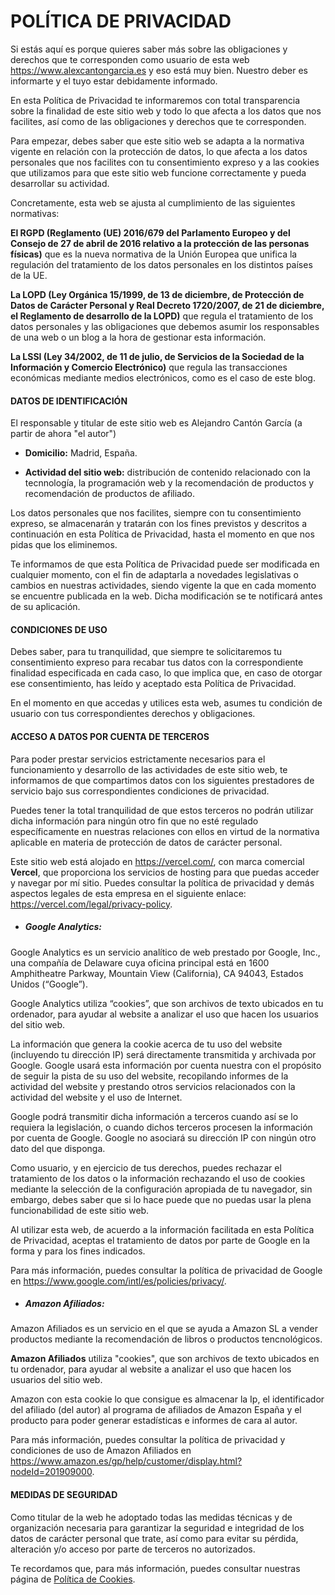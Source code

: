 # POLÍTICA DE PRIVACIDAD

Si estás aquí es porque quieres saber más sobre las obligaciones y derechos que te corresponden como usuario de esta web https://www.alexcantongarcia.es y eso está muy bien. Nuestro deber es informarte y el tuyo estar debidamente informado.

En esta Política de Privacidad te informaremos con total transparencia sobre la finalidad de este sitio web y todo lo que afecta a los datos que nos facilites, así como de las obligaciones y derechos que te corresponden.

Para empezar, debes saber que este sitio web se adapta a la normativa vigente en relación con la protección de datos, lo que afecta a los datos personales que nos facilites con tu consentimiento expreso y a las cookies que utilizamos para que este sitio web funcione correctamente y pueda desarrollar su actividad.

Concretamente, esta web se ajusta al cumplimiento de las siguientes normativas:

**El RGPD (Reglamento (UE) 2016/679 del Parlamento Europeo y del Consejo de 27 de abril de 2016 relativo a la protección de las personas físicas)** que es la nueva normativa de la Unión Europea que unifica la regulación del tratamiento de los datos personales en los distintos países de la UE.

**La LOPD (Ley Orgánica 15/1999, de 13 de diciembre, de Protección de Datos de Carácter Personal y Real Decreto 1720/2007, de 21 de diciembre, el Reglamento de desarrollo de la LOPD)** que regula el tratamiento de los datos personales y las obligaciones que debemos asumir los responsables de una web o un blog a la hora de gestionar esta información.

**La LSSI (Ley 34/2002, de 11 de julio, de Servicios de la Sociedad de la Información y Comercio Electrónico)** que regula las transacciones económicas mediante medios electrónicos, como es el caso de este blog.


 
#### DATOS DE IDENTIFICACIÓN

El responsable y titular de este sitio web es Alejandro Cantón García (a partir de ahora "el autor")

- **Domicilio:** Madrid, España.

- **Actividad del sitio web:** distribución de contenido relacionado con la tecnnología, la programación web y la recomendación de productos y recomendación de productos de afiliado.

Los datos personales que nos facilites, siempre con tu consentimiento expreso, se almacenarán y tratarán con los fines previstos y descritos a continuación en esta Política de Privacidad, hasta el momento en que nos pidas que los eliminemos.

Te informamos de que esta Política de Privacidad puede ser modificada en cualquier momento, con el fin de adaptarla a novedades legislativas o cambios en nuestras actividades, siendo vigente la que en cada momento se encuentre publicada en la web. Dicha modificación se te notificará antes de su aplicación.

#### CONDICIONES DE USO

Debes saber, para tu tranquilidad, que siempre te solicitaremos tu consentimiento expreso para recabar tus datos con la correspondiente finalidad especificada en cada caso, lo que implica que, en caso de otorgar ese consentimiento, has leído y aceptado esta Política de Privacidad.

En el momento en que accedas y utilices esta web, asumes tu condición de usuario con tus correspondientes derechos y obligaciones.


#### ACCESO A DATOS POR CUENTA DE TERCEROS

Para poder prestar servicios estrictamente necesarios para el funcionamiento y desarrollo de las actividades de este sitio web, te informamos de que compartimos datos con los siguientes prestadores de servicio bajo sus correspondientes condiciones de privacidad.

Puedes tener la total tranquilidad de que estos terceros no podrán utilizar dicha información para ningún otro fin que no esté regulado específicamente en nuestras relaciones con ellos en virtud de la normativa aplicable en materia de protección de datos de carácter personal.

Este sitio web está alojado en https://vercel.com/, con marca comercial **Vercel**, que proporciona los servicios de hosting para que puedas acceder y navegar por mí sitio. Puedes consultar la política de privacidad y demás aspectos legales de esta empresa en el siguiente enlace: https://vercel.com/legal/privacy-policy.

- ##### Google Analytics:
 
Google Analytics es un servicio analítico de web prestado por Google, Inc., una compañía de Delaware cuya oficina principal está en 1600 Amphitheatre Parkway, Mountain View (California), CA 94043, Estados Unidos (“Google”).

Google Analytics utiliza “cookies”, que son archivos de texto ubicados en tu ordenador, para ayudar al website a analizar el uso que hacen los usuarios del sitio web.

La información que genera la cookie acerca de tu uso del website (incluyendo tu dirección IP) será directamente transmitida y archivada por Google. Google usará esta información por cuenta nuestra con el propósito de seguir la pista de su uso del website, recopilando informes de la actividad del website y prestando otros servicios relacionados con la actividad del website y el uso de Internet.

Google podrá transmitir dicha información a terceros cuando así se lo requiera la legislación, o cuando dichos terceros procesen la información por cuenta de Google. Google no asociará su dirección IP con ningún otro dato del que disponga.

Como usuario, y en ejercicio de tus derechos, puedes rechazar el tratamiento de los datos o la información rechazando el uso de cookies mediante la selección de la configuración apropiada de tu navegador, sin embargo, debes saber que si lo hace puede que no puedas usar la plena funcionabilidad de este sitio web.

Al utilizar esta web, de acuerdo a la información facilitada en esta Política de Privacidad, aceptas el tratamiento de datos por parte de Google en la forma y para los fines indicados. 

Para más información, puedes consultar la política de privacidad de Google en https://www.google.com/intl/es/policies/privacy/.

- ##### Amazon Afiliados:

Amazon Afiliados es un servicio en el que se ayuda a Amazon SL a vender productos mediante la recomendación de libros o productos tencnológicos.

**Amazon Afiliados** utiliza "cookies", que son archivos de texto ubicados en tu ordenador, para ayudar al website a analizar el uso que hacen los usuarios del sitio web.

Amazon con esta cookie lo que consigue es almacenar la Ip, el identificador del afiliado (del autor) al programa de afiliados de Amazon España y el producto para poder generar estadísticas e informes de cara al autor.

Para más información, puedes consultar la política de privacidad y condiciones de uso de Amazon Afiliados en https://www.amazon.es/gp/help/customer/display.html?nodeId=201909000.

#### MEDIDAS DE SEGURIDAD

Como titular de la web he adoptado todas las medidas técnicas y de organización necesaria para garantizar la seguridad e integridad de los datos de carácter personal que trate, así como para evitar su pérdida, alteración y/o acceso por parte de terceros no autorizados. 

Te recordamos que, para más información, puedes consultar nuestras página de [Política de Cookies](http://localhost:3000/politicas-de-cookies).